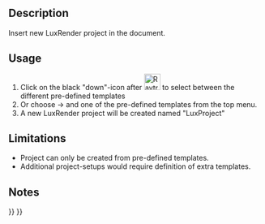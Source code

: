 <languages/>

{{Docnav
|[[Raytracing_New|New PovRay project]]
|[[Raytracing_InsertPart|Insert part]]
|[[Raytracing_Workbench|Raytracing]]
|IconL=Raytracing_New.svg
|IconR=Raytracing_InsertPart.svg
|IconC=Workbench_Raytracing.svg
}}

{{GuiCommand
|Name=Raytracing Lux
|MenuLocation=Raytracing → New Luxrender project‏‎
|Workbenches=[[Raytracing_Workbench|Raytracing]]
|Shortcut=
|SeeAlso=
}}

==Description==

Insert new LuxRender project in the document.

==Usage==

# Click on the black "down"-icon after [[Image:Raytracing_Lux.svg|32px]] to select between the different pre-defined templates
# Or choose {{KEY|Raytracing}}  →  {{KEY|New Luxrender project}}  and one of the pre-defined templates from the top menu.
# A new LuxRender project will be created named "LuxProject"

==Limitations==

* Project can only be created from pre-defined templates.
* Additional project-setups would require definition of extra templates.

==Notes==


{{Docnav
|[[Raytracing_New|New PovRay project]]
|[[Raytracing_InsertPart|Insert part]]
|[[Raytracing_Workbench|Raytracing]]
|IconL=Raytracing_New.svg
|IconR=Raytracing_InsertPart.svg
|IconC=Workbench_Raytracing.svg
}}

{{Raytracing_Tools_navi{{#translation:}}}}
{{Userdocnavi{{#translation:}}}}